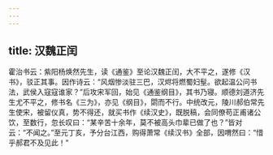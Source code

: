 ```yaml
---
---
---
```

title: 汉魏正闰
---




霍治书云：紫阳杨焕然先生，读《通鉴》至论汉魏正闰，大不平之，遂修《汉书》，驳正其事。因作诗云：“风烟惨淡驻三巴，汉烬将燃蜀妇髽。欲起温公问书法，武侯入寇寇谁家？”后攻宋军回，始见《通鉴纲目》，其书乃寝。顺德刘道济先生尤不平之，修书名《三为》，亦见《纲目》，閟而不行。中统改元，陵川郝伯常先生使宋，被留仪真，势不得还，就买书作《续汉史》，既脱稿，会同僚苟正甫诸公饮，至数行，忽长叹曰：“某辛苦十余年，莫不被高头巾辈已做了也？”皆对云：“不闻之。”至元丁亥，予分台江西，购得萧常《续汉书》全部，因喟然曰：“惜乎郝君不及见此！”